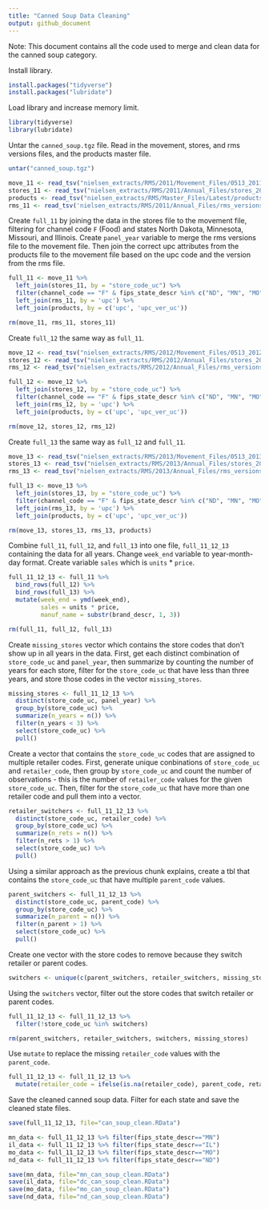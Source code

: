 ```yaml
---
title: "Canned Soup Data Cleaning"
output: github_document
---
```


Note: This document contains all the code used to merge and clean data for the canned soup category. 

Install library.
```r
install.packages("tidyverse")
install.packages("lubridate")
```

Load library and increase memory limit.
```r
library(tidyverse)
library(lubridate)
```

Untar the `canned_soup.tgz` file. Read in the movement, stores, and rms versions files, and the products master file.
```r
untar("canned_soup.tgz")

move_11 <- read_tsv("nielsen_extracts/RMS/2011/Movement_Files/0513_2011/1290_2011.tsv")
stores_11 <- read_tsv("nielsen_extracts/RMS/2011/Annual_Files/stores_2011.tsv")
products <- read_tsv("nielsen_extracts/RMS/Master_Files/Latest/products.tsv" , quote="")
rms_11 <- read_tsv('nielsen_extracts/RMS/2011/Annual_Files/rms_versions_2011.tsv')
```

Create `full_11` by joining the data in the stores file to the movement file, filtering for channel code `F` (Food)
and states North Dakota, Minnesota, Missouri, and Illinois. Create `panel_year` variable to merge the rms versions
file to the movement file. Then join the correct upc attributes from the products file to the movement file based on
the upc code and the version from the rms file.
```r
full_11 <- move_11 %>%
  left_join(stores_11, by = "store_code_uc") %>% 
  filter(channel_code == "F" & fips_state_descr %in% c("ND", "MN", "MO" ,"IL")) %>%
  left_join(rms_11, by = 'upc') %>%
  left_join(products, by = c('upc', 'upc_ver_uc'))

rm(move_11, rms_11, stores_11)
```

Create `full_12` the same way as `full_11`.
```r
move_12 <- read_tsv("nielsen_extracts/RMS/2012/Movement_Files/0513_2012/1290_2012.tsv" )
stores_12 <- read_tsv("nielsen_extracts/RMS/2012/Annual_Files/stores_2012.tsv")
rms_12 <- read_tsv("nielsen_extracts/RMS/2012/Annual_Files/rms_versions_2012.tsv")

full_12 <- move_12 %>%
  left_join(stores_12, by = "store_code_uc") %>% 
  filter(channel_code == "F" & fips_state_descr %in% c("ND", "MN", "MO" ,"IL")) %>%
  left_join(rms_12, by = 'upc') %>%
  left_join(products, by = c('upc', 'upc_ver_uc'))

rm(move_12, stores_12, rms_12)
```

Create `full_13` the same way as `full_12` and `full_11`.
```r
move_13 <- read_tsv("nielsen_extracts/RMS/2013/Movement_Files/0513_2013/1290_2013.tsv" )
stores_13 <- read_tsv("nielsen_extracts/RMS/2013/Annual_Files/stores_2013.tsv", guess_max = 20000)
rms_13 <- read_tsv("nielsen_extracts/RMS/2013/Annual_Files/rms_versions_2013.tsv")

full_13 <- move_13 %>%
  left_join(stores_13, by = "store_code_uc") %>% 
  filter(channel_code == "F" & fips_state_descr %in% c("ND", "MN", "MO" ,"IL")) %>%
  left_join(rms_13, by = 'upc') %>%
  left_join(products, by = c('upc', 'upc_ver_uc'))

rm(move_13, stores_13, rms_13, products)
```

Combine `full_11`, `full_12`, and `full_13` into one file, `full_11_12_13` containing the data for all years.
Change `week_end` variable to year-month-day format. Create variable `sales` which is `units` * `price`.
```r
full_11_12_13 <- full_11 %>%
  bind_rows(full_12) %>%
  bind_rows(full_13) %>%
  mutate(week_end = ymd(week_end), 
         sales = units * price,
         manuf_name = substr(brand_descr, 1, 3))

rm(full_11, full_12, full_13)
```

Create `missing_stores` vector which contains the store codes that don't show up in all years in the data. First,
get each distinct combination of `store_code_uc` and `panel_year`, then summarize by counting the number of years
for each store, filter for the `store_code_uc` that have less than three years, and store those codes in the vector
`missing_stores`.
```r
missing_stores <- full_11_12_13 %>%
  distinct(store_code_uc, panel_year) %>%
  group_by(store_code_uc) %>%
  summarize(n_years = n()) %>%
  filter(n_years < 3) %>%
  select(store_code_uc) %>%
  pull()
```

Create a vector that contains the `store_code_uc` codes that are assigned to multiple retailer codes. First, generate
unique conbinations of `store_code_uc` and `retailer_code`, then group by `store_code_uc` and count the number of
observations - this is the number of `retailer_code` values for the given `store_code_uc`. Then, filter for the 
`store_code_uc` that have more than one retailer code and pull them into a vector.
```r
retailer_switchers <- full_11_12_13 %>%
  distinct(store_code_uc, retailer_code) %>%
  group_by(store_code_uc) %>%
  summarize(n_rets = n()) %>%
  filter(n_rets > 1) %>%
  select(store_code_uc) %>%
  pull()
```

Using a similar approach as the previous chunk explains, create a tbl that contains the `store_code_uc` that have
multiple `parent_code` values.
```r
parent_switchers <- full_11_12_13 %>%
  distinct(store_code_uc, parent_code) %>%
  group_by(store_code_uc) %>%
  summarize(n_parent = n()) %>%
  filter(n_parent > 1) %>%
  select(store_code_uc) %>%
  pull()
```

Create one vector with the store codes to remove because they switch retailer or parent codes.
```r
switchers <- unique(c(parent_switchers, retailer_switchers, missing_stores))
```

Using the `switchers` vector, filter out the store codes that switch retailer or parent codes.
```r
full_11_12_13 <- full_11_12_13 %>%
  filter(!store_code_uc %in% switchers)

rm(parent_switchers, retailer_switchers, switchers, missing_stores)
```

Use `mutate` to replace the missing `retailer_code` values with the `parent_code`.
```r
full_11_12_13 <- full_11_12_13 %>%
  mutate(retailer_code = ifelse(is.na(retailer_code), parent_code, retailer_code))
```

Save the cleaned canned soup data. Filter for each state and save the cleaned state files. 
```r
save(full_11_12_13, file="can_soup_clean.RData")

mn_data <- full_11_12_13 %>% filter(fips_state_descr=="MN")
il_data <- full_11_12_13 %>% filter(fips_state_descr=="IL")
mo_data <- full_11_12_13 %>% filter(fips_state_descr=="MO")
nd_data <- full_11_12_13 %>% filter(fips_state_descr=="ND")

save(mn_data, file="mn_can_soup_clean.RData")
save(il_data, file="dc_can_soup_clean.RData")
save(mo_data, file="mo_can_soup_clean.RData")
save(nd_data, file="nd_can_soup_clean.RData")
```
